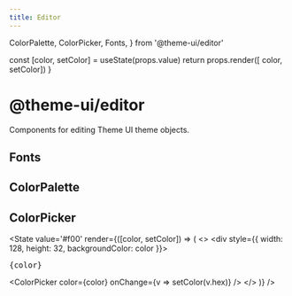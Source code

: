 ```yaml
---
title: Editor
---
```


  ColorPalette,
  ColorPicker,
  Fonts,
} from '@theme-ui/editor'

  const [color, setColor] = useState(props.value)
  return props.render([ color, setColor])
}

# @theme-ui/editor

Components for editing Theme UI theme objects.

## Fonts

<Fonts />

## ColorPalette

<div style={{ position: 'relative', zIndex: 1 }}>
  <ColorPalette size={64} />
</div>

## ColorPicker

<State
  value='#f00'
  render={([color, setColor]) => (
  <>
    <div
      style={{
        width: 128,
        height: 32,
        backgroundColor: color
      }}>
      <pre>{color}</pre>
    </div>
    <ColorPicker
      color={color}
      onChange={v => setColor(v.hex)}
    />
  </>
  )}
/>

